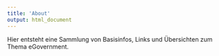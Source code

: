 ```yaml
---
title: 'About'
output: html_document
---
```


Hier entsteht eine Sammlung von Basisinfos, Links und Übersichten zum Thema eGovernment.
